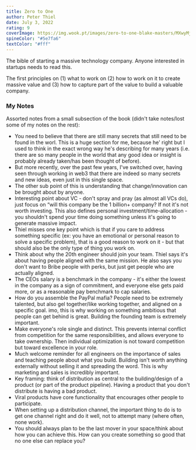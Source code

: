 ```yaml
---
title: Zero to One
author: Peter Thiel
date: July 3, 2022
rating: 9
coverImage: https://img.wook.pt/images/zero-to-one-blake-masters/MXwyMjE1NzUyM3wxODAzNjM1OXwxNTcxMDIyMTAyMDAw/500x
spineColor: "#5e7fa6"
textColor: "#fff"
---
```


The bible of starting a massive technology company. Anyone interested in startups needs to read this.

The first principles on (1) what to work on (2) how to work on it to create massive value and (3) how to capture part of the value to build a valuable company.

### My Notes

Assorted notes from a small subsection of the book (didn't take notes/lost some of my notes on the rest):

- You need to believe that there are still many secrets that still need to be found in the worl. This is a huge section for me, because he&apos; right but I used to think in the exact wrong way he&apos;s describing for many years (i.e. there are so many people in the world that any good idea or insight is probably already taken/has been thought of before).
- But more recently, over the past few years, I've switched over, having seen through working in web3 that there are indeed so many secrets and new ideas, even just in this single space.
- The other sub point of this is understanding that change/innovation can be brought about by anyone.
- Interesting point about VC - don&apos;t spray and pray (as almost all VCs do), just focus on “will this company be the 1 billion+ company? If not it&apos;s not worth investing. This also defines personal investment/time-allocation - you shouldn&apos;t spend your time doing something unless it&apos;s going to generate massive impact.
- Thiel misses one key point which is that if you care to address something specific (ex: you have an emotional or personal reason to solve a specific problem), that is a good reason to work on it - but that should also be the only type of thing you work on.
- Think about why the 20th engineer should join your team. Thiel says it&apos;s about having people aligned with the same mission. He also says you don&apos;t want to Bribe people with perks, but just get people who are actually aligned.
- The CEOs salary is a benchmark in the company - it&apos;s either the lowest in the company as a sign of commitment, and everyone else gets paid more, or as a reasonable pay benchmark to cap salaries.
- How do you assemble the PayPal mafia? People need to be extremely talented, but also gel together/like working together, and aligned on a specific goal. imo, this is why working on something ambitious that people can get behind is great. Building the founding team is extremely important.
- Make everyone&apos;s role single and distinct. This prevents internal conflict from competition for the same responsibilities, and allows everyone to take ownership. Then individual optimization is not toward competition but toward excellence in your role.
- Much welcome reminder for all engineers on the importance of sales and teaching people about what you build. Building isn&apos;t worth anything externally without selling it and spreading the word. This is why marketing and sales is incredibly important.
- Key framing: think of distribution as central to the building/design of a product (or part of the product pipeline). Having a product that you don&apos;t distribute is having a bad product.
- Viral products have core functionality that encourages other people to participate.
- When setting up a distribution channel, the important thing to do is to get one channel right and do it well, not to attempt many (where often, none work).
- You should always plan to be the last mover in your space/think about how you can achieve this. How can you create something so good that no one else can replace you?
